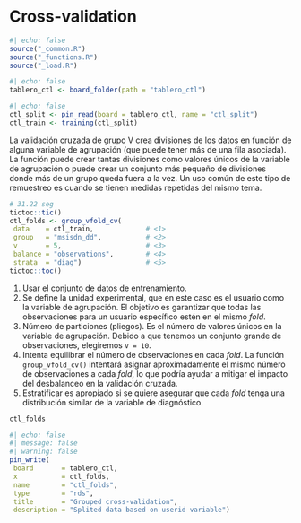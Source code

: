 
# Cross-validation {#sec-cross-validation}

```{r}
#| echo: false
source("_common.R")
source("_functions.R")
source("_load.R")
```

```{r}
#| echo: false
tablero_ctl <- board_folder(path = "tablero_ctl")
```

```{r}
#| echo: false
ctl_split <- pin_read(board = tablero_ctl, name = "ctl_split")
ctl_train <- training(ctl_split)
```

La validación cruzada de grupo V crea divisiones de los datos en función de
alguna variable de agrupación (que puede tener más de una fila asociada). La
función puede crear tantas divisiones como valores únicos de la variable de
agrupación o puede crear un conjunto más pequeño de divisiones donde más de un
grupo queda fuera a la vez. Un uso común de este tipo de remuestreo es cuando
se tienen medidas repetidas del mismo tema.

```{r}
# 31.22 seg
tictoc::tic()
ctl_folds <- group_vfold_cv(
 data    = ctl_train,             # <1>
 group   = "msisdn_dd",           # <2>
 v       = 5,                     # <3>
 balance = "observations",        # <4>
 strata  = "diag")                # <5>
tictoc::toc()
```

1. Usar el conjunto de datos de entrenamiento.
2. Se define la unidad experimental, que en este caso es el usuario como la
variable de agrupación. El objetivo es garantizar que todas las observaciones
para un usuario específico estén en el mismo *fold*.
3. Número de particiones (pliegos). Es el número de valores únicos en la
variable de agrupación. Debido a que tenemos un conjunto grande de
observaciones, elegiremos `v = 10`.
4. Intenta equilibrar el número de observaciones en cada *fold*.  La función
`group_vfold_cv()` intentará asignar aproximadamente el mismo número de
observaciones a cada *fold*, lo que podría ayudar a mitigar el impacto del
desbalanceo en la validación cruzada.
5. Estratificar es apropiado si se quiere asegurar que cada *fold* tenga una
distribución similar de la variable de diagnóstico. 


```{r}
ctl_folds
```

```{r}
#| echo: false
#| message: false
#| warning: false
pin_write(
 board       = tablero_ctl,
 x           = ctl_folds,
 name        = "ctl_folds", 
 type        = "rds", 
 title       = "Grouped cross-validation", 
 description = "Splited data based on userid variable")
```





























